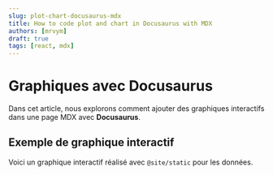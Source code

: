 ```yaml
---
slug: plot-chart-docusaurus-mdx
title: How to code plot and chart in Docusaurus with MDX
authors: [mrvym]
draft: true
tags: [react, mdx]
---
```


# Graphiques avec Docusaurus

Dans cet article, nous explorons comment ajouter des graphiques interactifs dans une page MDX avec **Docusaurus**.

## Exemple de graphique interactif

Voici un graphique interactif réalisé avec `@site/static` pour les données.


<BarChart />

<!-- truncate --> 
